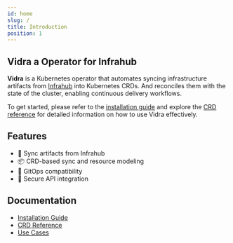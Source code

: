 ```yaml
---
id: home
slug: /
title: Introduction
position: 1
---
```


## Vidra a Operator for Infrahub


**Vidra** is a Kubernetes operator that automates syncing infrastructure artifacts from [Infrahub](https://www.opsmill.com) into Kubernetes CRDs. And reconciles them with the state of the cluster, enabling continuous delivery workflows.

To get started, please refer to the [installation guide](install.mdx) and explore the [CRD reference](crds.mdx) for detailed information on how to use Vidra effectively.

## Features

- 🔄 Sync artifacts from Infrahub
- 📦 CRD-based sync and resource modeling
- 📜 GitOps compatibility
- 🔐 Secure API integration

## Documentation

- [Installation Guide](../guides/install.mdx)
- [CRD Reference](../guides/crds.mdx)
- [Use Cases](use-cases.mdx)
